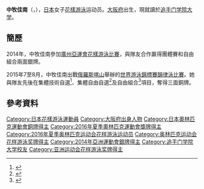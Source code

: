 {{noteTA|G1=Aquatics}}
{{Infobox Swimmer
| swimmername = 中牧佳南
| image = 
| imagesize = 
| caption = 
| fullname =  
| nationality = {{JPN}}
| strokes = 
| club = 
| collegeteam = 
| birth_date ={{birth date and age|1992|6|5}}<ref name="JOC">{{cite web|title=仁川アジア競技大会2014  ＞ 日本代表選手団 ＞ 中牧 佳南|url=http://www.joc.or.jp/games/asia/2014/japan/synchronisedswimming/nakamakikanami.html|website=2015 JAPANESE OLYMPIC COMMITTEE|accessdate=2015-08-12|archive-date=2016-08-06|archive-url=https://web.archive.org/web/20160806111944/http://www.joc.or.jp/games/asia/2014/japan/synchronisedswimming/nakamakikanami.html|dead-url=no}}{{ja}}</ref>
| birth_place = {{JPN}}[[大阪府|大阪府]] 
| height = {{height|m=1.68}}<ref name="JOC"/>
| weight = {{weight|kg=56}}<ref name="JOC"/>
| medaltemplates =
{{MedalCountry | {{JPN}}}}
{{MedalSport | 女子[[花樣游泳|花樣游泳]]}}
{{MedalCompetition | [[奧林匹克運動會|奧林匹克運動會]]}}
{{MedalBronze | [[2016年夏季奧林匹克運動會|2016年 里約]] | [[2016年夏季奧林匹克運動會水上芭蕾比賽團體項目|團體賽]] }}
{{MedalCompetition | [[世界游泳錦標賽|世界游泳錦標賽]]}}
{{MedalBronze | [[2015年世界游泳錦標賽|2015年 喀山]] | [[2015年世界游泳錦標賽韻律泳比賽|集體技術自選]] }}
{{MedalBronze | [[2015年世界游泳錦標賽|2015年 喀山]] | [[2015年世界游泳錦標賽韻律泳比賽|集體自由自選]] }}
{{MedalBronze | [[2015年世界游泳錦標賽|2015年 喀山]] | [[2015年世界游泳錦標賽韻律泳比賽|自由組合]] }}
{{MedalBronze | [[2017年世界游泳錦標賽|2017年 布達佩斯]] | [[2017年世界游泳錦標賽水上芭蕾比賽－集體技術自選|集體技術自選]] }}
{{MedalCompetition | [[亞洲運動會|亞洲運動會]]}}
{{MedalSilver | [[2014年亞洲運動會|2014年 仁川]] | [[2014年亞洲運動會韻律泳比賽|團體賽]] }}
{{MedalSilver | [[2014年亞洲運動會|2014年 仁川]] | [[2014年亞洲運動會韻律泳比賽|自由組合]] }}
}}
{{Japanese|japanese=中牧 佳南|kana=なかまき かなみ|romaji=Nakamaki Kanami}}
'''中牧佳南'''（{{lang-ja|'''なかまき かなみ'''}}，{{bd|1992年|6月5日||}}），[[日本|日本]]女子[[花樣游泳|花樣游泳]]运动员。[[大阪府|大阪府]]出生，現就讀於[[追手门学院大学|追手门学院大学]]。

==簡歷==
2014年，中牧佳南參加[[2014年亞洲運動會|廣州亞運會]][[2014年亞洲運動會花樣游泳比賽|花樣游泳比賽]]，與隊友合作赢得團體賽和自由組合兩面銀牌。

2015年7至8月，中牧佳南出戰[[俄羅斯|俄羅斯]][[喀山|喀山]]舉辦的[[2015年世界游泳錦標賽韻律泳比賽|世界游泳錦標賽]][[2015年世界游泳錦標賽韻律泳比賽|韻律泳比賽]]。她與隊友先後在集體技術自選<ref>{{cite news|title=世锦赛花游集体技术中国摘银 俄罗斯成功卫冕|url=http://sports.163.com/15/0728/07/AVJGC3S200051CAQ.html#p=AVJI7JDN3SLH0005|agency=网易体育|date=2015-07-28|accessdate=2015-08-12|archive-date=2016-09-27|archive-url=https://web.archive.org/web/20160927190046/http://sports.163.com/15/0728/07/AVJGC3S200051CAQ.html#p=AVJI7JDN3SLH0005|dead-url=no}}</ref>、集體自由自選<ref>{{cite news|title=世锦赛花游集体自由自选中国再添银 俄夺冠日本季军|url=http://sports.sina.com.cn/o/y/2015-08-01/00027666937.shtml|agency=新浪体育|date=2015-08-01|accessdate=2015-08-12|archive-date=2015-08-04|archive-url=https://web.archive.org/web/20150804052448/http://sports.sina.com.cn/o/y/2015-08-01/00027666937.shtml|dead-url=no}}</ref>及自由組合<ref>{{cite news|title=世锦赛-花游集体中国队再拿一枚银牌 俄罗斯获冠军|url=http://sports.ifeng.com/a/20150802/44325098_0.shtml|agency=凤凰体育|date=2015-08-02|accessdate=2015-08-12|archive-date=2019-02-18|archive-url=https://web.archive.org/web/20190218184804/http://sports.ifeng.com/a/20150802/44325098_0.shtml|dead-url=no}}</ref>項目，奪得三面銅牌。

==參考資料==
{{Reflist}}

{{DEFAULTSORT:Nakamaki Kanami}}
[[Category:日本花樣游泳運動員|Category:日本花樣游泳運動員]]
[[Category:大阪府出身人物|Category:大阪府出身人物]]
[[Category:日本奧林匹克運動會銅牌得主|Category:日本奧林匹克運動會銅牌得主]]
[[Category:2016年夏季奧林匹克運動會獎牌得主|Category:2016年夏季奧林匹克運動會獎牌得主]]
[[Category:2016年夏季奥林匹克运动会花样游泳运动员|Category:2016年夏季奥林匹克运动会花样游泳运动员]]
[[Category:奥林匹克运动会花样游泳奖牌得主|Category:奥林匹克运动会花样游泳奖牌得主]]
[[Category:2014年亞洲運動會銀牌得主|Category:2014年亞洲運動會銀牌得主]]
[[Category:追手门学院大学校友|Category:追手门学院大学校友]]
[[Category:亚洲运动会花样游泳奖牌得主|Category:亚洲运动会花样游泳奖牌得主]]